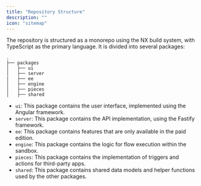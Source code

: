```yaml
---
title: "Repository Structure"
description: ""
icon: "sitemap"
---
```


The repository is structured as a monorepo using the NX build system, with TypeScript as the primary language. It is divided into several packages:

```
.
├── packages
│   ├── ui
│   ├── server
|   ├── ee
│   ├── engine
│   ├── pieces
│   ├── shared

```

- `ui`: This package contains the user interface, implemented using the Angular framework.
- `server`: This package contains the API implementation, using the Fastify framework.
- `ee`: This package contains features that are only available in the paid edition.
- `engine`: This package contains the logic for flow execution within the sandbox.
- `pieces`: This package contains the implementation of triggers and actions for third-party apps.
- `shared`: This package contains shared data models and helper functions used by the other packages.
